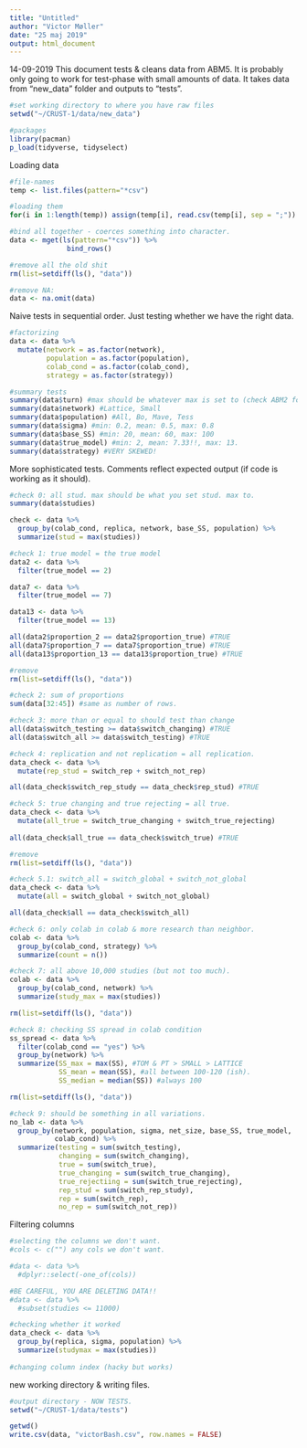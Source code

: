 ```yaml
---
title: "Untitled"
author: "Victor Møller"
date: "25 maj 2019"
output: html_document
---
```


14-09-2019
This document tests & cleans data from ABM5. 
It is probably only going to work for test-phase with small
amounts of data. It takes data from "new_data" folder and outputs to "tests".

```r
#set working directory to where you have raw files
setwd("~/CRUST-1/data/new_data")

#packages
library(pacman)
p_load(tidyverse, tidyselect)

```

Loading data

```r

#file-names
temp <- list.files(pattern="*csv")

#loading them 
for(i in 1:length(temp)) assign(temp[i], read.csv(temp[i], sep = ";"))

#bind all together - coerces something into character. 
data <- mget(ls(pattern="*csv")) %>%
              bind_rows()

#remove all the old shit 
rm(list=setdiff(ls(), "data")) 

#remove NA: 
data <- na.omit(data) 


```

Naive tests in sequential order. 
Just testing whether we have the right data. 


```r

#factorizing 
data <- data %>%
  mutate(network = as.factor(network),
         population = as.factor(population),
         colab_cond = as.factor(colab_cond),
         strategy = as.factor(strategy))

#summary tests
summary(data$turn) #max should be whatever max is set to (check ABM2 for input)
summary(data$network) #Lattice, Small 
summary(data$population) #All, Bo, Mave, Tess
summary(data$sigma) #min: 0.2, mean: 0.5, max: 0.8
summary(data$base_SS) #min: 20, mean: 60, max: 100
summary(data$true_model) #min: 2, mean: 7.33!!, max: 13. 
summary(data$strategy) #VERY SKEWED!

```

More sophisticated tests. 
Comments reflect expected output (if code is working as it should).

```r

#check 0: all stud. max should be what you set stud. max to. 
summary(data$studies) 

check <- data %>%
  group_by(colab_cond, replica, network, base_SS, population) %>%
  summarize(stud = max(studies))

#check 1: true model = the true model 
data2 <- data %>%
  filter(true_model == 2)

data7 <- data %>%
  filter(true_model == 7)

data13 <- data %>%
  filter(true_model == 13)

all(data2$proportion_2 == data2$proportion_true) #TRUE
all(data7$proportion_7 == data7$proportion_true) #TRUE
all(data13$proportion_13 == data13$proportion_true) #TRUE

#remove
rm(list=setdiff(ls(), "data")) 

#check 2: sum of proportions
sum(data[32:45]) #same as number of rows. 

#check 3: more than or equal to should test than change
all(data$switch_testing >= data$switch_changing) #TRUE 
all(data$switch_all >= data$switch_testing) #TRUE

#check 4: replication and not replication = all replication. 
data_check <- data %>%
  mutate(rep_stud = switch_rep + switch_not_rep)

all(data_check$switch_rep_study == data_check$rep_stud) #TRUE 

#check 5: true changing and true rejecting = all true. 
data_check <- data %>%
  mutate(all_true = switch_true_changing + switch_true_rejecting)
  
all(data_check$all_true == data_check$switch_true) #TRUE 

#remove
rm(list=setdiff(ls(), "data")) 

#check 5.1: switch_all = switch_global + switch_not_global 
data_check <- data %>%
  mutate(all = switch_global + switch_not_global)

all(data_check$all == data_check$switch_all)

#check 6: only colab in colab & more research than neighbor. 
colab <- data %>%
  group_by(colab_cond, strategy) %>%
  summarize(count = n())

#check 7: all above 10,000 studies (but not too much). 
colab <- data %>%
  group_by(colab_cond, network) %>%
  summarize(study_max = max(studies))

rm(list=setdiff(ls(), "data")) 

#check 8: checking SS spread in colab condition
ss_spread <- data %>%
  filter(colab_cond == "yes") %>%
  group_by(network) %>%
  summarize(SS_max = max(SS), #TOM & PT > SMALL > LATTICE
            SS_mean = mean(SS), #all between 100-120 (ish). 
            SS_median = median(SS)) #always 100

rm(list=setdiff(ls(), "data")) 

#check 9: should be something in all variations. 
no_lab <- data %>%
  group_by(network, population, sigma, net_size, base_SS, true_model,
           colab_cond) %>%
  summarize(testing = sum(switch_testing),
            changing = sum(switch_changing),
            true = sum(switch_true),
            true_changing = sum(switch_true_changing),
            true_rejectiing = sum(switch_true_rejecting),
            rep_stud = sum(switch_rep_study),
            rep = sum(switch_rep),
            no_rep = sum(switch_not_rep))

```

Filtering columns

```r

#selecting the columns we don't want. 
#cols <- c("") any cols we don't want. 

#data <- data %>%
  #dplyr::select(-one_of(cols)) 

#BE CAREFUL, YOU ARE DELETING DATA!!
#data <- data %>%
  #subset(studies <= 11000)

#checking whether it worked
data_check <- data %>%
  group_by(replica, sigma, population) %>%
  summarize(studymax = max(studies))
  
#changing column index (hacky but works)


```

new working directory & writing files.

```r

#output directory - NOW TESTS.
setwd("~/CRUST-1/data/tests")

getwd()
write.csv(data, "victorBash.csv", row.names = FALSE)

```


